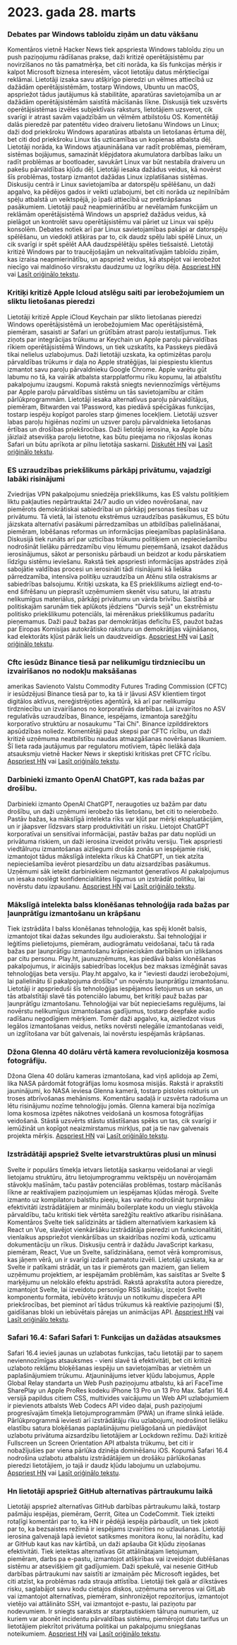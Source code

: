 
<Steps>

# 2023. gada 28. marts

### Debates par Windows tabloīdu ziņām un datu vākšanu

Komentāros vietnē Hacker News tiek apspriesta Windows tabloīdu ziņu un push paziņojumu rādīšanas prakse, daži kritizē operētājsistēmu par novirzīšanos no tās pamatmērķa, bet citi norāda, ka šīs funkcijas mērķis ir kalpot Microsoft biznesa interesēm, vācot lietotāju datus mērķtiecīgai reklāmai. Lietotāji izsaka savu atšķirīgo pieredzi un vēlmes attiecībā uz dažādām operētājsistēmām, tostarp Windows, Ubuntu un macOS, apspriežot tādus jautājumus kā stabilitāte, aparatūras savietojamība un ar dažādām operētājsistēmām saistītā mācīšanās līkne. Diskusijā tiek uzsvērts operētājsistēmas izvēles subjektīvais raksturs, lietotājiem uzsverot, cik svarīgi ir atrast savām vajadzībām un vēlmēm atbilstošu OS. Komentētāji dalās pieredzē par patentētu video draiveru lietošanu Windows un Linux; daži dod priekšroku Windows aparatūras atbalsta un lietošanas ērtuma dēļ, bet citi dod priekšroku Linux tās uzticamības un kopienas atbalsta dēļ. Lietotāji norāda, ka Windows atjaunināšana var radīt problēmas, piemēram, sistēmas bojājumus, samazināt klēpjdatora akumulatora darbības laiku un radīt problēmas ar bootloader, savukārt Linux var būt nestabila draiveru un pakešu pārvaldības kļūdu dēļ. Lietotāji iesaka dažādus veidus, kā novērst šīs problēmas, tostarp izmantot dažādas Linux izplatīšanas sistēmas. Diskusiju centrā ir Linux savietojamība ar datorspēļu spēlēšanu, un daži apgalvo, ka pēdējos gados ir veikti uzlabojumi, bet citi norāda uz nepilnībām spēļu atbalstā un veiktspējā, jo īpaši attiecībā uz pretkrāpšanas pasākumiem. Lietotāji pauž neapmierinātību ar nevēlamām funkcijām un reklāmām operētājsistēmā Windows un apspriež dažādus veidus, kā pielāgot un kontrolēt savu operētājsistēmu vai pāriet uz Linux vai spēļu konsolēm. Debates notiek arī par Linux savietojamības pakāpi ar datorspēļu spēlēšanu, un viedokļi atšķiras par to, cik daudz spēļu labi spēlē Linux, un cik svarīgi ir spēt spēlēt AAA daudzspēlētāju spēles tiešsaistē. Lietotāji kritizē Windows par to traucējošajām un nekvalitatīvajām tabloīdu ziņām, kas izraisa neapmierinātību, un apspriež veidus, kā atspējot vai ierobežot niecīgo vai maldinošo virsrakstu daudzumu uz logrīku dēļa. [Apspriest HN](http://news.ycombinator.com/item?id=35323121) vai [Lasīt oriģinālo tekstu](https://www.tomshardware.com/news/windows-keeps-feeding-tabloid-news).

### Kritiķi kritizē Apple Icloud atslēgu saiti par ierobežojumiem un sliktu lietošanas pieredzi

Lietotāji kritizē Apple iCloud Keychain par slikto lietošanas pieredzi Windows operētājsistēmā un ierobežojumiem Mac operētājsistēmā, piemēram, sasaisti ar Safari un grūtībām atrast paroļu iestatījumus. Tiek ziņots par integrācijas trūkumu ar Keychain un Apple paroļu pārvaldības rīkiem operētājsistēmā Windows, un tiek uzskatīts, ka Passkeys piedāvā tikai nelielus uzlabojumus. Daži lietotāji uzskata, ka optimizētas paroļu pārvaldības trūkums ir daļa no Apple stratēģijas, lai piespiestu klientus izmantot savu paroļu pārvaldnieku Google Chrome. Apple varētu gūt labumu no tā, ka vairāk atbalsta starpplatformu rīku kopumu, lai atbalstītu pakalpojumu izaugsmi. Kopumā rakstā sniegts neviennozīmīgs vērtējums par Apple paroļu pārvaldības sistēmu un tās savietojamību ar citām pārlūkprogrammām. Lietotāji iesaka alternatīvus paroļu pārvaldītājus, piemēram, Bitwarden vai 1Password, kas piedāvā spēcīgākas funkcijas, tostarp iespēju kopīgot paroles starp ģimenes locekļiem. Lietotāji uzsver labas paroļu higiēnas nozīmi un uzsver paroļu pārvaldnieka lietošanas ērtības un drošības priekšrocības. Daži lietotāji ierosina, ka Apple būtu jāizlaiž atsevišķa paroļu lietotne, kas būtu pieejama no rīkjoslas ikonas Safari un būtu aprīkota ar pilnu lietotāja saskarni. [Diskutēt HN](http://news.ycombinator.com/item?id=35329950) vai [Lasīt oriģinālo tekstu](https://cabel.com/2023/03/27/apple-passwords-deserve-an-app/).

### ES uzraudzības priekšlikums pārkāpj privātumu, vajadzīgi labāki risinājumi

Zviedrijas VPN pakalpojumu sniedzēja priekšlikums, kas ES valstu politiķiem liktu pakļauties nepārtrauktai 24/7 audio un video novērošanai, nav piemērots demokrātiskai sabiedrībai un pārkāpj personas tiesības uz privātumu. Tā vietā, lai īstenotu ekstrēmus uzraudzības pasākumus, ES būtu jāizskata alternatīvi pasākumi pārredzamības un atbildības palielināšanai, piemēram, lobēšanas reformas un informācijas pieejamības paplašināšana. Diskusijā tiek runāts arī par uzticības trūkumu politiķiem un nepieciešamību nodrošināt lielāku pārredzamību viņu lēmumu pieņemšanā, izsakot dažādus ierosinājumus, sākot ar personisku pārbaudi un beidzot ar kodu pārskatiem līdzīgu sistēmu ieviešanu. Rakstā tiek apspriesti informācijas apstrādes ziņā sabojātie valdības procesi un ierosināti tādi risinājumi kā lielāka pārredzamība, intensīva politiķu uzraudzība un Atēnu stila ostrakisms ar sabiedrības balsojumu. Kritiķi uzskata, ka ES priekšlikums aizliegt end-to-end šifrēšanu un pieprasīt uzņēmumiem skenēt visu saturu, lai atrastu nelikumīgus materiālus, pārkāpj privātumu un vārda brīvību. Saistībā ar politiskajām sarunām tiek aplūkots jēdziens "Durvis sejā" un ekstrēmistu politisko priekšlikumu potenciāls, lai mērenākus priekšlikumus padarītu pieņemamus. Daži pauž bažas par demokrātijas deficītu ES, paužot bažas par Eiropas Komisijas autokrātisko raksturu un demokrātijas vājināšanos, kad elektorāts kļūst pārāk liels un daudzveidīgs. [Apspriest HN](http://news.ycombinator.com/item?id=35321994) vai [Lasīt oriģinālo tekstu](https://mullvad.net/en/chatcontrol).

### Cftc iesūdz Binance tiesā par nelikumīgu tirdzniecību un izvairīšanos no nodokļu maksāšanas

amerikas Savienoto Valstu Commodity Futures Trading Commission (CFTC) ir iesūdzējusi Binance tiesā par to, ka tā ir ļāvusi ASV klientiem tirgot digitālos aktīvus, nereģistrējoties aģentūrā, kā arī par nelikumīgu tirdzniecību un izvairīšanos no korporatīvās darbības. Lai izvairītos no ASV regulatīvās uzraudzības, Binance, iespējams, izmantoja sarežģītu korporatīvo struktūru ar nosaukumu "Tai Chi". Binance izpilddirektors apsūdzības noliedz. Komentētāji pauž skepsi par CFTC rīcību, un daži kritizē uzņēmuma neatbilstību naudas atmazgāšanas novēršanas likumiem. Šī lieta rada jautājumus par regulatoru motīviem, tāpēc lielākā daļa atsauksmju vietnē Hacker News ir skeptiski kritiskas pret CFTC rīcību. [Apspriest HN](http://news.ycombinator.com/item?id=35327996) vai [Lasīt oriģinālo tekstu](https://www.docdroid.net/60YAbCz/cftc-binance-pdf).

### Darbinieki izmanto OpenAI ChatGPT, kas rada bažas par drošību.

Darbinieki izmanto OpenAI ChatGPT, neraugoties uz bažām par datu drošību, un daži uzņēmumi ierobežo tās lietošanu, bet citi to neierobežo. Pastāv bažas, ka mākslīgā intelekta rīks var kļūt par mērķi ekspluatācijām, un ir jāapsver līdzsvars starp produktivitāti un risku. Lietojot ChatGPT korporatīvai un sensitīvai informācijai, pastāv bažas par datu noplūdi un privātuma riskiem, un daži ierosina izveidot privātu versiju. Tiek apspriesti viedtālruņu izmantošanas aizliegumi drošās zonās un iespējamie riski, izmantojot tādus mākslīgā intelekta rīkus kā ChatGPT, un tiek atzīta nepieciešamība ievērot piesardzību un datu aizsardzības pasākumus. Uzņēmumi sāk ieteikt darbiniekiem neizmantot ģeneratīvos AI pakalpojumus un iesaka noslēgt konfidencialitātes līgumus un izstrādāt politiku, lai novērstu datu izpaušanu. [Apspriest HN](http://news.ycombinator.com/item?id=35330438) vai [Lasīt oriģinālo tekstu](https://www.darkreading.com/risk/employees-feeding-sensitive-business-data-chatgpt-raising-security-fears).

### Mākslīgā intelekta balss klonēšanas tehnoloģija rada bažas par ļaunprātīgu izmantošanu un krāpšanu

Tiek izstrādāta I balss klonēšanas tehnoloģija, kas spēj klonēt balsis, izmantojot tikai dažas sekundes ilgu audioierakstu. Šai tehnoloģijai ir leģitīms pielietojums, piemēram, audiogrāmatu veidošanai, taču tā rada bažas par ļaunprātīgu izmantošanu krāpnieciskām darbībām un izlikšanos par citu personu. Play.ht, jaunuzņēmums, kas piedāvā balss klonēšanas pakalpojumus, ir aicinājis sabiedrības locekļus bez maksas izmēģināt savas tehnoloģijas beta versiju. Play.ht apgalvo, ka ir "ieviesti daudzi ierobežojumi, lai palielinātu šī pakalpojuma drošību" un novērstu ļaunprātīgu izmantošanu. Lietotāji ir apsprieduši šīs tehnoloģijas iespējamos lietojumus un sekas, un tās atbalstītāji slavē tās potenciālo labumu, bet kritiķi pauž bažas par ļaunprātīgu izmantošanu. Tehnoloģijai var būt nepieciešams regulējums, lai novērstu nelikumīgus izmantošanas gadījumus, tostarp deepfake audio radīšanu negodīgiem mērķiem. Tomēr daži apgalvo, ka, aizliedzot visus legālos izmantošanas veidus, netiks novērsti nelegālie izmantošanas veidi, un izglītošana var būt galvenais, lai novērstu iespējamās krāpšanas.

### Džona Glenna 40 dolāru vērtā kamera revolucionizēja kosmosa fotogrāfiju.

Džona Glena 40 dolāru kameras izmantošana, kad viņš aplidoja ap Zemi, lika NASA pārdomāt fotogrāfijas lomu kosmosa misijās. Rakstā ir aprakstīti jauninājumi, ko NASA ieviesa Glenna kamerā, tostarp pistoles rokturis un troses atbrīvošanas mehānisms. Komentāru sadaļā ir uzsvērta radošuma un lētu risinājumu nozīme tehnoloģiju jomās. Glenna kamerai bija nozīmīga loma kosmosa izpētes nākotnes veidošanā un kosmosa fotogrāfijas veidošanā. Stāstā uzsvērts stāstu stāstīšanas spēks un tas, cik svarīgi ir iemūžināt un kopīgot neaizmirstamus mirkļus, pat ja tie nav galvenais projekta mērķis. [Apspriest HN](http://news.ycombinator.com/item?id=35328368) vai [Lasīt oriģinālo tekstu](https://petapixel.com/2023/03/23/how-john-glenns-40-camera-forced-nasa-to-rethink-space-missions/).

### Izstrādātāji apspriež Svelte ietvarstruktūras plusi un mīnusi

Svelte ir populārs tīmekļa ietvars lietotāja saskarņu veidošanai ar viegli lietojamu struktūru, ātru lietojumprogrammu veiktspēju un novērojamām stāvokļu mašīnām, taču pastāv potenciālas problēmas, tostarp mācīšanās līkne ar reaktīvajiem paziņojumiem un iespējamas kļūdas mērogā. Svelte izmanto uz kompilatoru balstītu pieeju, kas varētu nodrošināt turpmāku efektivitāti izstrādātājiem ar minimālu boilerplate kodu un vieglu stāvokļa pārvaldību, taču kritiski tiek vērtēta sarežģītu reaktīvo atkarību risināšana. Komentāros Svelte tiek salīdzināts ar tādiem alternatīviem karkasiem kā React un Vue, slavējot vienkāršāku izstrādātāja pieredzi un funkcionalitāti, vienlaikus apspriežot vienkāršības un skaidrības nozīmi kodā, uzticamu dokumentāciju un rīkus. Diskusiju centrā ir dažādu JavaScript karkasu, piemēram, React, Vue un Svelte, salīdzināšana, ņemot vērā kompromisus, kas jāņem vērā, un ir svarīgi izdarīt pamatotu izvēli. Lietotāji uzskata, ka ar Svelte ir patīkami strādāt, un tas ir piemērots gan maziem, gan lieliem uzņēmumu projektiem, ar iespējamām problēmām, kas saistītas ar Svelte $ marķējumu un nelokālo efektu apstrādi. Rakstā aprakstīta autora pieredze, izmantojot Svelte, lai izveidotu personīgo RSS lasītāju, izceļot Svelte komponentu formāta, iebūvēto krātuvju un notikumu dispečera API priekšrocības, bet pieminot arī tādus trūkumus kā reaktīvie paziņojumi ($), gaidīšanas bloki un iebūvētais pārejas un animācijas API. [Apspriest HN](http://news.ycombinator.com/item?id=35324430) vai [Lasīt oriģinālo tekstu](https://tyhopp.com/notes/thoughts-on-svelte).

### Safari 16.4: Safari Safari 1: Funkcijas un dažādas atsauksmes

Safari 16.4 ievieš jaunas un uzlabotas funkcijas, taču lietotāji par to saņem neviennozīmīgas atsauksmes - vieni slavē tā efektivitāti, bet citi kritizē uzlaboto reklāmu bloķēšanas iespēju un savietojamības ar vietnēm un paplašinājumiem trūkumu. Atjauninājums ietver kļūdu labojumus, Apple Global Relay standarta un Web Push paziņojumu atbalstu, kā arī FaceTime SharePlay un Apple ProRes kodeku iPhone 13 Pro un 13 Pro Max. Safari 16.4 versijā papildus citiem CSS, multivides vaicājumu un Web API uzlabojumiem ir pievienots atbalsts Web Codecs API video daļai, push paziņojumi progresīvajām tīmekļa lietojumprogrammām (PWA) un iframe slinkā ielāde. Pārlūkprogrammā ieviesti arī izstrādātāju rīku uzlabojumi, nodrošinot lielāku elastību satura bloķēšanas paplašinājumu pielāgošanā un piedāvājot uzlabotu privātuma aizsardzību lietotājiem ar Lockdown režīmu. Daži kritizē Fullscreen un Screen Orientation API atbalsta trūkumu, bet citi ir nobažījušies par viena pārlūka dzinēja dominēšanu iOS. Kopumā Safari 16.4 nodrošina uzlabotu atbalstu izstrādātājiem un drošāku pārlūkošanas pieredzi lietotājiem, jo tajā ir daudz kļūdu labojumu un uzlabojumu. [Apspriest HN](http://news.ycombinator.com/item?id=35329961) vai [Lasīt oriģinālo tekstu](https://webkit.org/blog/13966/webkit-features-in-safari-16-4/).

### Hn lietotāji apspriež GitHub alternatīvas pārtraukumu laikā

Lietotāji apspriež alternatīvas GitHub darbības pārtraukumu laikā, tostarp pašmāju iespējas, piemēram, Gerrit, Gitea un CodeCommit. Tiek izteikti rotaļīgi komentāri par to, ka HN ir pēdējā iespēja pārbaudīt, un tiek jokoti par to, ka bezsaistes režīmā ir iespējams izvairīties no uzlaušanas. Lietotāji ierosina galvenajā lapā ievietot satiksmes monitora ikonu, lai norādītu, kad ar GitHub kaut kas nav kārtībā, un daži apšauba Git kļūdu ziņošanas efektivitāti. Tiek ieteiktas alternatīvas Git attālinātajam lietojumam, piemēram, darbs pa e-pastu, izmantojot atšķirības vai izveidojot dublēšanas sistēmu ar atsevišķiem git gadījumiem. Daži spekulē, vai nesenie GitHub darbības pārtraukumi nav saistīti ar izmaiņām pēc Microsoft iegādes, bet citi atzīst, ka problēmas rada strauja attīstība. Lietotāji tiek galā ar dīkstāves risku, saglabājot savu kodu cietajos diskos, uzņēmuma serveros vai GitLab vai izmantojot alternatīvas, piemēram, sinhronizējot repozitorijus, izmantojot vietējo vai attālināto SSH, vai izmantojot e-pastu, lai paziņotu par nodevumiem. Ir sniegts saraksts ar starptautiskiem tālruņa numuriem, uz kuriem var abonēt incidentu pārvaldības sistēmu, piemērojot datu tarifus un lietotājiem piekrītot privātuma politikai un pakalpojumu sniegšanas noteikumiem. [Apspriest HN](http://news.ycombinator.com/item?id=35325709) vai [Lasīt oriģinālo tekstu](https://www.githubstatus.com/incidents/52z0j6phhnjs).

</Steps>
